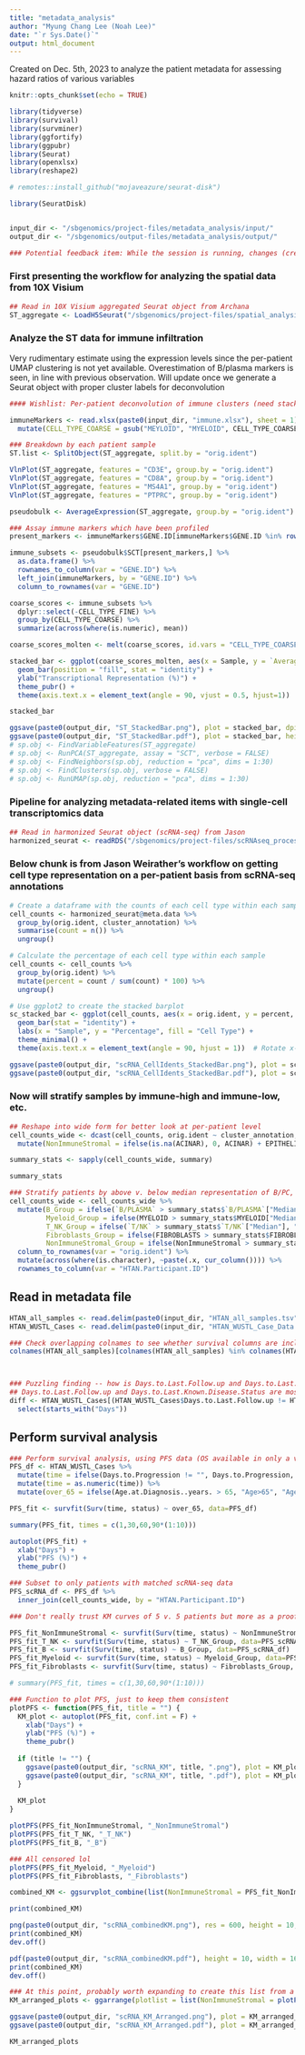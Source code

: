 ```yaml
---
title: "metadata_analysis"
author: "Myung Chang Lee (Noah Lee)"
date: "`r Sys.Date()`"
output: html_document
---
```


Created on Dec. 5th, 2023 to analyze the patient metadata for assessing hazard ratios of various variables

```r
knitr::opts_chunk$set(echo = TRUE)

library(tidyverse)
library(survival)
library(survminer)
library(ggfortify)
library(ggpubr)
library(Seurat)
library(openxlsx)
library(reshape2)

# remotes::install_github("mojaveazure/seurat-disk")

library(SeuratDisk)


input_dir <- "/sbgenomics/project-files/metadata_analysis/input/"
output_dir <- "/sbgenomics/output-files/metadata_analysis/output/"

### Potential feedback item: While the session is running, changes (creation) of directories are not recognized, but new file creation/upload is recognized fine within the workspace

```

### First presenting the workflow for analyzing the spatial data from 10X Visium
```r
## Read in 10X Visium aggregated Seurat object from Archana
ST_aggregate <- LoadH5Seurat("/sbgenomics/project-files/spatial_analysis/spatial_seurat_aggregate.h5seurat")

```

### Analyze the ST data for immune infiltration

Very rudimentary estimate using the expression levels since the per-patient UMAP clustering is not yet available. Overestimation of B/plasma markers is seen, in line with previous observation.
Will update once we generate a Seurat object with proper cluster labels for deconvolution

```r

#### Wishlist: Per-patient deconvolution of immune clusters (need stacked barplots of immune subsets with x-axis showing each patient) -> Take this and use for further analyses

immuneMarkers <- read.xlsx(paste0(input_dir, "immune.xlsx"), sheet = 1) %>% 
  mutate(CELL_TYPE_COARSE = gsub("MEYLOID", "MYELOID", CELL_TYPE_COARSE))

### Breakdown by each patient sample
ST.list <- SplitObject(ST_aggregate, split.by = "orig.ident")

VlnPlot(ST_aggregate, features = "CD3E", group.by = "orig.ident")
VlnPlot(ST_aggregate, features = "CD8A", group.by = "orig.ident")
VlnPlot(ST_aggregate, features = "MS4A1", group.by = "orig.ident")
VlnPlot(ST_aggregate, features = "PTPRC", group.by = "orig.ident")

pseudobulk <- AverageExpression(ST_aggregate, group.by = "orig.ident")

### Assay immune markers which have been profiled
present_markers <- immuneMarkers$GENE.ID[immuneMarkers$GENE.ID %in% rownames(pseudobulk$SCT)]

immune_subsets <- pseudobulk$SCT[present_markers,] %>% 
  as.data.frame() %>% 
  rownames_to_column(var = "GENE.ID") %>% 
  left_join(immuneMarkers, by = "GENE.ID") %>% 
  column_to_rownames(var = "GENE.ID")

coarse_scores <- immune_subsets %>%
  dplyr::select(-CELL_TYPE_FINE) %>% 
  group_by(CELL_TYPE_COARSE) %>% 
  summarize(across(where(is.numeric), mean))

coarse_scores_molten <- melt(coarse_scores, id.vars = "CELL_TYPE_COARSE", variable.name = "Sample", value.name = "Average Expression")

stacked_bar <- ggplot(coarse_scores_molten, aes(x = Sample, y = `Average Expression`, fill = CELL_TYPE_COARSE)) +
  geom_bar(position = "fill", stat = "identity") +
  ylab("Transcriptional Representation (%)") +
  theme_pubr() + 
  theme(axis.text.x = element_text(angle = 90, vjust = 0.5, hjust=1))

stacked_bar

ggsave(paste0(output_dir, "ST_StackedBar.png"), plot = stacked_bar, dpi = 600, height = 10, width = 16)
ggsave(paste0(output_dir, "ST_StackedBar.pdf"), plot = stacked_bar, height = 10, width = 16)
# sp.obj <- FindVariableFeatures(ST_aggregate)
# sp.obj <- RunPCA(ST_aggregate, assay = "SCT", verbose = FALSE)
# sp.obj <- FindNeighbors(sp.obj, reduction = "pca", dims = 1:30)
# sp.obj <- FindClusters(sp.obj, verbose = FALSE)
# sp.obj <- RunUMAP(sp.obj, reduction = "pca", dims = 1:30)

```


### Pipeline for analyzing metadata-related items with single-cell transcriptomics data

```r
## Read in harmonized Seurat object (scRNA-seq) from Jason
harmonized_seurat <- readRDS("/sbgenomics/project-files/scRNAseq_processing/seurat_scRNA_filtered_downsampled.harmonyJLW.annotated.rds")

```

### Below chunk is from Jason Weirather's workflow on getting cell type representation on a per-patient basis from scRNA-seq annotations
```r
# Create a dataframe with the counts of each cell type within each sample
cell_counts <- harmonized_seurat@meta.data %>%
  group_by(orig.ident, cluster_annotation) %>%
  summarise(count = n()) %>%
  ungroup()

# Calculate the percentage of each cell type within each sample
cell_counts <- cell_counts %>%
  group_by(orig.ident) %>%
  mutate(percent = count / sum(count) * 100) %>%
  ungroup()

# Use ggplot2 to create the stacked barplot
sc_stacked_bar <- ggplot(cell_counts, aes(x = orig.ident, y = percent, fill = cluster_annotation)) +
  geom_bar(stat = "identity") +
  labs(x = "Sample", y = "Percentage", fill = "Cell Type") +
  theme_minimal() +
  theme(axis.text.x = element_text(angle = 90, hjust = 1))  # Rotate x-axis labels if needed

ggsave(paste0(output_dir, "scRNA_CellIdents_StackedBar.png"), plot = sc_stacked_bar, dpi = 600, height = 10, width = 16)
ggsave(paste0(output_dir, "scRNA_CellIdents_StackedBar.pdf"), plot = sc_stacked_bar, height = 10, width = 16)

```

### Now will stratify samples by immune-high and immune-low, etc.

```r

## Reshape into wide form for better look at per-patient level
cell_counts_wide <- dcast(cell_counts, orig.ident ~ cluster_annotation, value.var = "percent") %>% 
  mutate(NonImmuneStromal = ifelse(is.na(ACINAR), 0, ACINAR) + EPITHELIAL + ifelse(is.na(`NA`), 0, `NA`))

summary_stats <- sapply(cell_counts_wide, summary)

summary_stats

### Stratify patients by above v. below median representation of B/PC, T/NK, Myeloid, etc.
cell_counts_wide <- cell_counts_wide %>% 
  mutate(B_Group = ifelse(`B/PLASMA` > summary_stats$`B/PLASMA`["Median"], "> Median", "≤ Median"),
         Myeloid_Group = ifelse(MYELOID > summary_stats$MYELOID["Median"], "> Median", "≤ Median"),
         T_NK_Group = ifelse(`T/NK` > summary_stats$`T/NK`["Median"], "> Median", "≤ Median"),
         Fibroblasts_Group = ifelse(FIBROBLASTS > summary_stats$FIBROBLASTS["Median"], "> Median", "≤ Median"),
         NonImmuneStromal_Group = ifelse(NonImmuneStromal > summary_stats$NonImmuneStromal["Median"], "> Median", "≤ Median")) %>% 
  column_to_rownames(var = "orig.ident") %>% 
  mutate(across(where(is.character), ~paste(.x, cur_column()))) %>% 
  rownames_to_column(var = "HTAN.Participant.ID")

```



## Read in metadata file

```r

HTAN_all_samples <- read.delim(paste0(input_dir, "HTAN_all_samples.tsv"), sep='\t')
HTAN_WUSTL_Cases <- read.delim(paste0(input_dir, "HTAN_WUSTL_Case_Data.tsv"), sep='\t')

### Check overlapping colnames to see whether survival columns are included
colnames(HTAN_all_samples)[colnames(HTAN_all_samples) %in% colnames(HTAN_WUSTL_Cases)]



### Puzzling finding -- how is Days.to.Last.Follow.up and Days.to.Last.Known.Disease.Status < Days.to.Progression in some cases?
## Days.to.Last.Follow.up and Days.to.Last.Known.Disease.Status are mostly the same, but samples where the two are different don't show a clear, consistent direction
diff <- HTAN_WUSTL_Cases[(HTAN_WUSTL_Cases$Days.to.Last.Follow.up != HTAN_WUSTL_Cases$Days.to.Last.Known.Disease.Status),] %>% 
  select(starts_with("Days"))

```

## Perform survival analysis

```r

### Perform survival analysis, using PFS data (OS available in only a very small subset) and using the longest follow-up date for the time variable  
PFS_df <- HTAN_WUSTL_Cases %>% 
  mutate(time = ifelse(Days.to.Progression != "", Days.to.Progression, ifelse(Days.to.Last.Follow.up > Days.to.Last.Known.Disease.Status, Days.to.Last.Follow.up, Days.to.Last.Known.Disease.Status)), status = ifelse(Days.to.Progression != "", 1, 0)) %>% 
  mutate(time = as.numeric(time)) %>% 
  mutate(over_65 = ifelse(Age.at.Diagnosis..years. > 65, "Age>65", "Age≤65"))

PFS_fit <- survfit(Surv(time, status) ~ over_65, data=PFS_df)

summary(PFS_fit, times = c(1,30,60,90*(1:10)))

autoplot(PFS_fit) +
  xlab("Days") +
  ylab("PFS (%)") +
  theme_pubr()

### Subset to only patients with matched scRNA-seq data
PFS_scRNA_df <- PFS_df %>% 
  inner_join(cell_counts_wide, by = "HTAN.Participant.ID")

### Don't really trust KM curves of 5 v. 5 patients but more as a proof of concept/sanity check

PFS_fit_NonImmuneStromal <- survfit(Surv(time, status) ~ NonImmuneStromal_Group, data=PFS_scRNA_df)
PFS_fit_T_NK <- survfit(Surv(time, status) ~ T_NK_Group, data=PFS_scRNA_df)
PFS_fit_B <- survfit(Surv(time, status) ~ B_Group, data=PFS_scRNA_df)
PFS_fit_Myeloid <- survfit(Surv(time, status) ~ Myeloid_Group, data=PFS_scRNA_df)
PFS_fit_Fibroblasts <- survfit(Surv(time, status) ~ Fibroblasts_Group, data=PFS_scRNA_df)

# summary(PFS_fit, times = c(1,30,60,90*(1:10)))

### Function to plot PFS, just to keep them consistent
plotPFS <- function(PFS_fit, title = "") {
  KM_plot <- autoplot(PFS_fit, conf.int = F) +
    xlab("Days") +
    ylab("PFS (%)") +
    theme_pubr()
  
  if (title != "") {
    ggsave(paste0(output_dir, "scRNA_KM", title, ".png"), plot = KM_plot, dpi = 600, height = 10, width = 16)
    ggsave(paste0(output_dir, "scRNA_KM", title, ".pdf"), plot = KM_plot, height = 10, width = 16)
  }
  
  KM_plot
}

plotPFS(PFS_fit_NonImmuneStromal, "_NonImmuneStromal")
plotPFS(PFS_fit_T_NK, "_T_NK")
plotPFS(PFS_fit_B, "_B")

### All censored lol
plotPFS(PFS_fit_Myeloid, "_Myeloid")
plotPFS(PFS_fit_Fibroblasts, "_Fibroblasts")

combined_KM <- ggsurvplot_combine(list(NonImmuneStromal = PFS_fit_NonImmuneStromal, T_NK = PFS_fit_T_NK, B = PFS_fit_B), PFS_scRNA_df)

print(combined_KM)

png(paste0(output_dir, "scRNA_combinedKM.png"), res = 600, height = 10, width = 16, unit = "in")
print(combined_KM)
dev.off()

pdf(paste0(output_dir, "scRNA_combinedKM.pdf"), height = 10, width = 16)
print(combined_KM)
dev.off()

### At this point, probably worth expanding to create this list from a loop...
KM_arranged_plots <- ggarrange(plotlist = list(NonImmuneStromal = plotPFS(PFS_fit_NonImmuneStromal), T_NK = plotPFS(PFS_fit_T_NK), B = plotPFS(PFS_fit_B), Myeloid = plotPFS(PFS_fit_Myeloid), plotPFS(PFS_fit_Fibroblasts)), ncol = 3, nrow = 2)

ggsave(paste0(output_dir, "scRNA_KM_Arranged.png"), plot = KM_arranged_plots, dpi = 600, height = 10, width = 16)
ggsave(paste0(output_dir, "scRNA_KM_Arranged.pdf"), plot = KM_arranged_plots, height = 10, width = 16)

KM_arranged_plots

```
